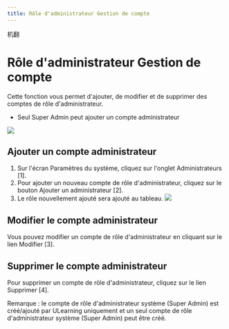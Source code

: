 ```yaml
---
title: Rôle d'administrateur Gestion de compte
---
```



机翻
# Rôle d'administrateur Gestion de compte

Cette fonction vous permet d'ajouter, de modifier et de supprimer des comptes de rôle d'administrateur. 
 
- Seul Super Admin peut ajouter un compte administrateur 
 
![]( /img/ulearning/admin/admin01.png) 

 ## Ajouter un compte administrateur 
 1. Sur l'écran Paramètres du système, cliquez sur l'onglet Administrateurs [1]. 
 2. Pour ajouter un nouveau compte de rôle d'administrateur, cliquez sur le bouton Ajouter un administrateur [2]. 
 3. Le rôle nouvellement ajouté sera ajouté au tableau. 
 ![]( /img/ulearning/admin/admin02.png) 

 ## Modifier le compte administrateur 
 Vous pouvez modifier un compte de rôle d'administrateur en cliquant sur le lien Modifier [3].

## Supprimer le compte administrateur 
Pour supprimer un compte de rôle d'administrateur, cliquez sur le lien Supprimer [4].

<Callout type="info" emoji="ℹ️">
  Remarque : le compte de rôle d'administrateur système (Super Admin) est créé/ajouté par ULearning uniquement et un seul compte de rôle d'administrateur système (Super Admin) peut être créé.
</Callout>
